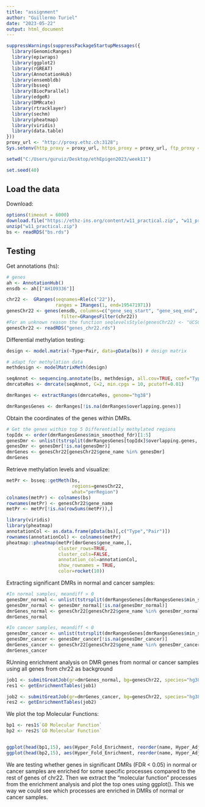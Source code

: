 ---
title: "assignment"
author: "Guillermo Turiel"
date: "2023-05-22"
output: html_document
---

```{r}
suppressWarnings(suppressPackageStartupMessages({
  library(GenomicRanges)
  library(epiwraps)
  library(ggplot2)
  library(rGREAT)
  library(AnnotationHub)
  library(ensembldb)
  library(bsseq)
  library(BiocParallel)
  library(edgeR)
  library(DMRcate)
  library(rtracklayer)
  library(sechm)
  library(pheatmap)
  library(viridis)
  library(data.table)
}))
proxy_url <- "http://proxy.ethz.ch:3128";
Sys.setenv(http_proxy = proxy_url, https_proxy = proxy_url, ftp_proxy = proxy_url)

setwd("C:/Users/guruiz/Desktop/ethEpigen2023/week11")

set.seed(40)
```

## Load the data

Download:
```{r, download}
options(timeout = 6000)
download.file("https://ethz-ins.org/content/w11_practical.zip", "w11_practical.zip")
unzip("w11_practical.zip")
bs <- readRDS("bs.rds")
```

## Testing

Get annotations (hs):
```{r}
# genes
ah <- AnnotationHub()
ensdb <- ah[["AH109336"]]

chr22 <-  GRanges(seqnames=Rle(c("22")), 
                  ranges = IRanges(1, end=195471971))
genesChr22 <- genes(ensdb, columns=c("gene_seq_start", "gene_seq_end", "gene_name"),
                    filter=GRangesFilter(chr22))
#For an unknown reason the function seqlevelsStyle(genesChr22) <- "UCSC" does not work for me, so I directly load a version of previous object in UCSC format. 
genesChr22 <- readRDS("genes_chr22.rds")

```


Differential methylation testing: 
```{r}
design <- model.matrix(~Type+Pair, data=pData(bs)) # design matrix

# adapt for methylation data
methdesign <- modelMatrixMeth(design)

seqAnnot <- sequencing.annotate(bs, methdesign, all.cov=TRUE, coef="Typenormal")
dmrcateRes <- dmrcate(seqAnnot, C=2, min.cpgs = 10, pcutoff=0.01)

dmrRanges <- extractRanges(dmrcateRes, genome="hg38")

dmrRangesGenes <- dmrRanges[!is.na(dmrRanges$overlapping.genes)]
```
Obtain the coordinates of the genes within DMRs. 
```{r}
# Get the genes within top 5 Differentially methylated regions
topIdx <- order(dmrRangesGenes$min_smoothed_fdr)[1:5]
genesDmr <- unlist(tstrsplit(dmrRangesGenes[topIdx]$overlapping.genes, split=", "))
genesDmr <- genesDmr[!is.na(genesDmr)]
dmrGenes <- genesChr22[genesChr22$gene_name %in% genesDmr]
dmrGenes
```
Retrieve methylation levels and visualize:
```{r}
metPr <- bsseq::getMeth(bs, 
                        regions=genesChr22, 
                        what="perRegion")
colnames(metPr) <- colnames(bs)
rownames(metPr) <- genesChr22$gene_name
metPr <- metPr[!is.na(rowSums(metPr)),]

library(viridis)
library(pheatmap)
annotationCol <- as.data.frame(pData(bs)[,c("Type","Pair")])
rownames(annotationCol) <- colnames(metPr)
pheatmap::pheatmap(metPr[dmrGenes$gene_name,], 
                   cluster_rows=TRUE,
                   cluster_cols=FALSE,
                   annotation_col=annotationCol,
                   show_rownames = TRUE,
                   color=rocket(10))
```

Extracting significant DMRs in normal and cancer samples:

```{r}
#In normal samples, meandiff > 0
genesDmr_normal <- unlist(tstrsplit(dmrRangesGenes[dmrRangesGenes$min_smoothed_fdr < 0.05 & dmrRangesGenes$meandiff > 0,]$overlapping.genes, split=", "))
genesDmr_normal <- genesDmr_normal[!is.na(genesDmr_normal)]
dmrGenes_normal <- genesChr22[genesChr22$gene_name %in% genesDmr_normal]
dmrGenes_normal
```
```{r}
#In cancer samples, meandiff < 0
genesDmr_cancer <- unlist(tstrsplit(dmrRangesGenes[dmrRangesGenes$min_smoothed_fdr < 0.05 & dmrRangesGenes$meandiff < 0,]$overlapping.genes, split=", "))
genesDmr_cancer <- genesDmr_cancer[!is.na(genesDmr_cancer)]
dmrGenes_cancer <- genesChr22[genesChr22$gene_name %in% genesDmr_cancer]
dmrGenes_cancer
```


RUnning enrichment analysis on DMR genes from normal or cancer samples using all genes from chr22 as background

```{r}
job1 <- submitGreatJob(gr=dmrGenes_normal, bg=genesChr22, species="hg38")
res1 <- getEnrichmentTables(job1)

job2 <- submitGreatJob(gr=dmrGenes_cancer, bg=genesChr22, species="hg38")
res2 <- getEnrichmentTables(job2)
```


We plot the top Molecular Functions:

```{r, fig.width=9, fig.height=6}
bp1 <- res1$`GO Molecular Function`
bp2 <- res2$`GO Molecular Function`


ggplot(head(bp1,15), aes(Hyper_Fold_Enrichment, reorder(name, Hyper_Adjp_BH), size=Hyper_Foreground_Region_Hits, color=-log10(Hyper_Adjp_BH))) + geom_point() + scale_color_viridis_c()
ggplot(head(bp2,15), aes(Hyper_Fold_Enrichment, reorder(name, Hyper_Adjp_BH), size=Hyper_Foreground_Region_Hits, color=-log10(Hyper_Adjp_BH))) + geom_point() + scale_color_viridis_c()
```


We are testing whether genes in significant DMRs (FDR < 0.05) in normal or cancer samples are enriched for some specific processes compared to the rest of genes of chr22. Then we extract the "molecular function" processes from the enrichment analysis and plot the top ones using ggplot(). This we way we could see which processes are enriched in DMRs of normal or cancer samples. 
